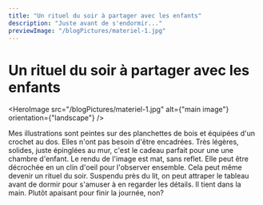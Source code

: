 ```yaml
---
title: "Un rituel du soir à partager avec les enfants"
description: "Juste avant de s'endormir..."
previewImage: "/blogPictures/materiel-1.jpg"
---
```


# Un rituel du soir à partager avec les enfants

<HeroImage
  src="/blogPictures/materiel-1.jpg"
  alt={"main image"}
  orientation={"landscape"}
/>

Mes illustrations sont peintes sur des planchettes de bois et équipées d'un crochet au dos. Elles n'ont pas besoin d'être encadrées. Très légères, solides, juste épinglées au mur, c'est le cadeau parfait pour une une chambre d'enfant. Le rendu de l'image est mat, sans reflet. Elle peut être décrochée en un clin d'oeil pour l'observer ensemble. Cela peut même devenir un rituel du soir. Suspendu près du lit, on peut attraper le tableau avant de dormir pour s'amuser à en regarder les détails. Il tient dans la main. Plutôt apaisant pour finir la journée, non?
